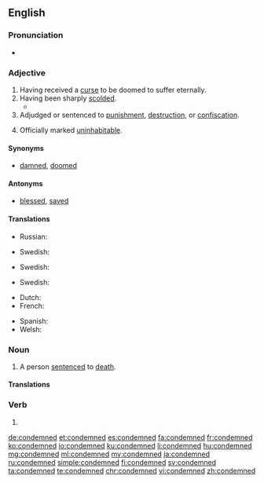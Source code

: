 ==English==

===Pronunciation===
* {{audio|en-us-condemned.ogg|Audio (US)|lang=en}}

===Adjective===
{{en-adj|-}}

# Having received a [[curse]] to be doomed to suffer eternally.
# Having been sharply [[scold]]ed.
#* {{quote-news
|year=2011
|date=December 19
|author=Kerry Brown
|title=Kim Jong-il obituary
|work=The Guardian
|url=http://www.guardian.co.uk/world/2011/dec/19/kim-jong-il
|page=
|passage=Kim Jong-il, who has died aged 69, was the general secretary of the Workers party of Korea, and head of the military in the Democratic People's Republic of Korea (DPRK). He was one of the most reclusive and widely '''condemned''' national leaders of the late 20th and early 21st century, leaving his country diplomatically isolated, economically broken and divided from South Korea.}}
# Adjudged or sentenced to [[punishment]], [[destruction]], or [[confiscation]].
# {{context|of a building|lang=en}} Officially marked [[uninhabitable]].<!-- is this the same as above, sentenced to destruction? -->

====Synonyms====
* {{sense|having received a curse}} [[damned]], [[doomed]]

====Antonyms====
* {{sense|having received a curse}} [[blessed]], [[saved]]

====Translations====
{{trans-top|having received a curse to be doomed to suffer eternally}}
* Russian: {{t+|ru|приговорённый}}
{{trans-mid}}
* Swedish: {{t|sv|fördömd}}
{{trans-bottom}}

{{trans-top|having been sharply scolded}}
{{trans-mid}}
* Swedish: {{t|sv|fördömd}}
{{trans-bottom}}

{{trans-top|officially marked uninhabitable}}
{{trans-mid}}
* Swedish: {{t|sv|utdömd}}
{{trans-bottom}}

{{checktrans-top}}
* Dutch: {{t-check|nl|veroordeeld}}
* French: {{t-check|fr|condamné}}
{{trans-mid}}
* Spanish: {{t-check|es|condenado}}
* Welsh: {{t-check|cy|condemniedig}}
{{trans-bottom}}

===Noun===
{{en-noun|condemned}}

# A person [[sentence]]d to [[death]].

====Translations====
{{trans-top|person sentenced to death}}
{{trans-mid}}
{{trans-bottom}}

===Verb===
{{head|en|verb form}}

# {{en-past of|condemn}}

[[de:condemned]]
[[et:condemned]]
[[es:condemned]]
[[fa:condemned]]
[[fr:condemned]]
[[ko:condemned]]
[[io:condemned]]
[[ku:condemned]]
[[li:condemned]]
[[hu:condemned]]
[[mg:condemned]]
[[ml:condemned]]
[[my:condemned]]
[[ja:condemned]]
[[ru:condemned]]
[[simple:condemned]]
[[fi:condemned]]
[[sv:condemned]]
[[ta:condemned]]
[[te:condemned]]
[[chr:condemned]]
[[vi:condemned]]
[[zh:condemned]]